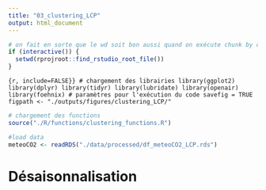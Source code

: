 ```yaml
---
title: "03_clustering_LCP"
output: html_document
---
```


```r
# on fait en sorte que le wd soit bon aussi quand on exécute chunk by chunk
if (interactive()) {
  setwd(rprojroot::find_rstudio_root_file())
}
```
```{r, include=FALSE}}
# chargement des librairies
library(ggplot2)
library(dplyr)
library(tidyr)
library(lubridate)
library(openair)
library(foehnix)
# paramètres pour l'exécution du code
savefig = TRUE
figpath <- "./outputs/figures/clustering_LCP/"
```
```r
# chargement des functions
source("./R/functions/clustering_functions.R")
```

```r
#load data
meteoCO2 <- readRDS("./data/processed/df_meteoCO2_LCP.rds")
```

# Désaisonnalisation